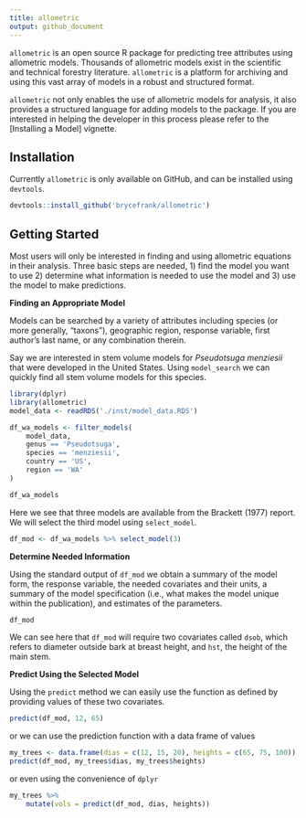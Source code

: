 ```yaml
---
title: allometric
output: github_document
---
```


`allometric` is an open source R package for predicting tree attributes using
allometric models. Thousands of allometric models exist in the
scientific and technical forestry literature. `allometric` is a platform for
archiving and using this vast array of models in a robust and structured format.

`allometric` not only enables the use of allometric models for analysis, it 
also provides a structured language for adding models to the package. If you
are interested in helping the developer in this process please refer to the 
[Installing a Model] vignette.

## Installation

Currently `allometric` is only available on GitHub, and can be installed using
`devtools`.

```r
devtools::install_github('brycefrank/allometric')
```

## Getting Started

Most users will only be interested in finding and using allometric equations in
their analysis. Three basic steps are needed, 1) find the model you want
to use 2) determine what information is needed to use the model and 3) use the
model to make predictions.

**Finding an Appropriate Model**

Models can be searched by a variety of attributes including species 
(or more generally, "taxons"), geographic region, response variable, first
author's last name, or any combination therein.

Say we are interested in stem volume models for _Pseudotsuga menziesii_ that 
were developed in the United States. Using `model_search` we can quickly find 
all stem volume models for this species.

```r
library(dplyr)
library(allometric)
model_data <- readRDS('./inst/model_data.RDS')
```

```r
df_wa_models <- filter_models(
    model_data,
    genus == 'Pseudotsuga',
    species == 'menziesii',
    country == 'US',
    region == 'WA'
)

df_wa_models
```

Here we see that three models are available from the Brackett (1977) report.
We will select the third model using `select_model`.

```r
df_mod <- df_wa_models %>% select_model(3)
```

**Determine Needed Information**

Using the standard output of `df_mod` we obtain a summary of the model form,
the response variable, the needed covariates and their units, a summary of
the model specification (i.e., what makes the model unique within the
publication), and estimates of the parameters.

```r
df_mod
```

We can see here that `df_mod` will require two covariates called `dsob`, which
refers to diameter outside bark at breast height, and `hst`, the height of the
main stem. 

**Predict Using the Selected Model**

Using the `predict` method we can easily use the function as defined
by providing values of these two covariates.

```r
predict(df_mod, 12, 65)
```

or we can use the prediction function with a data frame of values

```r
my_trees <- data.frame(dias = c(12, 15, 20), heights = c(65, 75, 100))
predict(df_mod, my_trees$dias, my_trees$heights)
```

or even using the convenience of `dplyr`

```r
my_trees %>%
    mutate(vols = predict(df_mod, dias, heights))
```